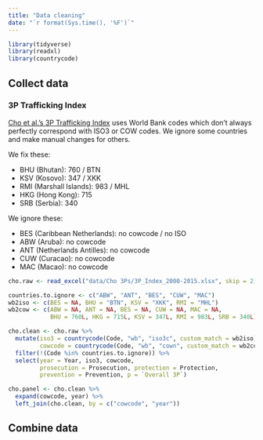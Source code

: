 ```yaml
---
title: "Data cleaning"
date: "`r format(Sys.time(), '%F')`"
---
```


```r
library(tidyverse)
library(readxl)
library(countrycode)
```

## Collect data

### 3P Trafficking Index

[Cho et al.'s 3P Trafficking Index](http://www.economics-human-trafficking.org/data-and-reports.html) uses World Bank codes which don't always perfectly correspond with ISO3 or COW codes. We ignore some countries and make manual changes for others. 

We fix these:

- BHU (Bhutan): 760 / BTN
- KSV (Kosovo): 347 / XKK
- RMI (Marshall Islands): 983 / MHL
- HKG (Hong Kong): 715
- SRB (Serbia): 340

We ignore these:

- BES (Caribbean Netherlands): no cowcode / no ISO
- ABW (Aruba): no cowcode
- ANT (Netherlands Antilles): no cowcode
- CUW (Curacao): no cowcode
- MAC (Macao): no cowcode

```r
cho.raw <- read_excel("data/Cho 3Ps/3P_Index_2000-2015.xlsx", skip = 2)

countries.to.ignore <- c("ABW", "ANT", "BES", "CUW", "MAC")
wb2iso <- c(BES = NA, BHU = "BTN", KSV = "XKK", RMI = "MHL")
wb2cow <- c(ABW = NA, ANT = NA, BES = NA, CUW = NA, MAC = NA,
            BHU = 760L, HKG = 715L, KSV = 347L, RMI = 983L, SRB = 340L)

cho.clean <- cho.raw %>%
  mutate(iso3 = countrycode(Code, "wb", "iso3c", custom_match = wb2iso),
         cowcode = countrycode(Code, "wb", "cown", custom_match = wb2cow)) %>%
  filter(!(Code %in% countries.to.ignore)) %>%
  select(year = Year, iso3, cowcode, 
         prosecution = Prosecution, protection = Protection,
         prevention = Prevention, p = `Overall 3P`)

cho.panel <- cho.clean %>%
  expand(cowcode, year) %>%
  left_join(cho.clean, by = c("cowcode", "year"))
```



## Combine data
